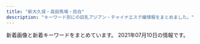 ```yaml
---
title: "新大久保・高田馬場・目白"
description: "キーワード別にの巨乳アジアン・チャイナエステ嬢情報をまとめました。"
---
```


新着画像と新着キーワードをまとめています。
2021年07月10日の情報です。

<DmmAffiliateIns />
<KeywordTable
  shops={
    [
    {
        "url": "http://pretty.este.work/",
        "name": "Pretty \uff5e\u30d7\u30ea\u30c6\u30a3\u30fc\uff5e",
        "img_links": [
            "http://pretty.este.work/2.jpg",
            "http://pretty.este.work/nana.jpg",
            "http://pretty.este.work/rec1.png",
            "http://pretty.este.work/rec2.png",
            "http://pretty.este.work/ayumi.jpg",
            "http://pretty.este.work/staff_t.jpg",
            "http://pretty.este.work/sakura.jpg",
            "http://pretty.este.work/4.jpg",
            "http://pretty.este.work/nami.jpg",
            "http://pretty.este.work/news.jpg",
            "http://pretty.este.work/sayurin.jpg",
            "http://pretty.este.work/int1.png",
            "http://pretty.este.work/3.jpg",
            "http://pretty.este.work/interior_t.jpg",
            "http://pretty.este.work/hana.jpg",
            "http://pretty.este.work/up.jpg",
            "http://pretty.este.work/sumire.jpg",
            "http://pretty.este.work/tg.jpg",
            "http://pretty.este.work/head.jpg",
            "http://pretty.este.work/1.jpg"
        ],
        "station": "JR\u9ad8\u7530\u99ac\u5834\u99c5",
        "keywords": {}
    },
    {
        "name": "\u6c34\u8272-\u30df\u30ba\u30a4\u30ed-",
        "img_links": [
            "http://kobo.mssg.jp/images/staff_2a.jpg",
            "http://kobo.mssg.jp/layer/images/top.jpg",
            "http://kobo.mssg.jp/layer/images/top/top_04.jpg",
            "http://kobo.mssg.jp/images/staff_8a.jpg",
            "http://kobo.mssg.jp/layer/images/top/top_08.png",
            "http://kobo.mssg.jp/images/staff_9a.jpg",
            "http://kobo.mssg.jp/images/staff_2b.jpg",
            "http://kobo.mssg.jp/layer/images/top/top_03.jpg",
            "http://kobo.mssg.jp/images/top1.jpg",
            "http://kobo.mssg.jp/images/staff_9b.jpg",
            "http://kobo.mssg.jp/images/staff_4.jpg",
            "http://kobo.mssg.jp/images/staff_10a.jpg",
            "http://kobo.mssg.jp/images/top2.jpg",
            "http://kobo.mssg.jp/images/staff_bj1.png",
            "http://kobo.mssg.jp/images/info.png",
            "http://kobo.mssg.jp/layer/images/top/top_02.jpg",
            "http://kobo.mssg.jp/images/staff_8.jpg",
            "http://kobo.mssg.jp/layer/images/top/top_01.jpg",
            "http://kobo.mssg.jp/layer/images/top/top_06.jpg",
            "http://kobo.mssg.jp/images/1.jpg",
            "http://kobo.mssg.jp/images/staff_bj4.png",
            "http://kobo.mssg.jp/images/wenzi-staff.png",
            "http://kobo.mssg.jp/layer/images/top/top_05.jpg",
            "http://kobo.mssg.jp/images/staff_5.jpg",
            "http://kobo.mssg.jp/images/s_info.png"
        ],
        "url": "http://kobo.mssg.jp/",
        "keywords": {},
        "station": "JR\u5927\u4e45\u4fdd\u99c5\u5317\u53e3"
    },
    {
        "keywords": {},
        "img_links": [],
        "name": "Venus -\u30f4\u30a3\u30fc\u30ca\u30b9-",
        "url": "https://venus.tyo.ac/",
        "station": "JR\u5927\u4e45\u4fdd\u99c5\u5357\u53e3"
    },
    {
        "station": "JR\u65b0\u5927\u4e45\u4fdd\u99c5",
        "name": "Familiar\u30fb\u30d5\u30a1\u30df\u30ea\u30fc\u30a2",
        "url": "http://familiar.tyo.cm/",
        "img_links": [
            "http://familiar.tyo.cm/photos/sites/37/2019/12/201912130833132.jpg",
            "http://familiar.tyo.cm/photos/sites/37/2019/10/2019100304481325.jpg",
            "http://familiar.tyo.cm/photos/sites/37/2019/03/2019031806471671.jpg",
            "http://familiar.tyo.cm/images/mobile.jpg",
            "http://familiar.tyo.cm/images/1.png",
            "http://familiar.tyo.cm/photos/sites/37/2019/12/2019120401354980.jpg",
            "http://familiar.tyo.cm/photos/sites/37/2018/12/2018121903022968.jpg",
            "http://familiar.tyo.cm/photos/sites/37/2019/03/2019032406115451.jpg",
            "http://familiar.tyo.cm/photos/sites/37/2019/03/2019032406115311.jpg",
            "http://familiar.tyo.cm/photos/sites/37/2019/06/2019062210030384.jpg",
            "http://familiar.tyo.cm/photos/sites/37/2019/03/2019032406115446.jpg",
            "http://familiar.tyo.cm/photos/sites/37/2019/03/2019032406115598.jpg",
            "http://familiar.tyo.cm/photos/sites/37/2019/10/2019102502193551.jpg",
            "http://familiar.tyo.cm/photos/sites/37/2019/06/201906040617136.jpg",
            "http://familiar.tyo.cm/images/s_news.jpg",
            "http://familiar.tyo.cm/photos/sites/37/2019/03/2019032406115312.jpg",
            "http://familiar.tyo.cm/photos/sites/37/2019/06/2019061502562745.jpg",
            "http://familiar.tyo.cm/images/s_staff.jpg",
            "http://familiar.tyo.cm/photos/sites/37/2019/12/2019120401355046.jpg",
            "http://familiar.tyo.cm/photos/sites/37/2019/03/2019032406115491.jpg",
            "http://familiar.tyo.cm/images/tel.png",
            "http://familiar.tyo.cm/photos/sites/37/2019/11/2019110802115992.jpg",
            "http://familiar.tyo.cm/photos/sites/37/2019/10/2019102502193826.jpg",
            "http://familiar.tyo.cm/photos/sites/37/2019/09/201909270657496.jpg",
            "http://familiar.tyo.cm/photos/sites/37/2019/06/2019061502562797.jpg",
            "http://familiar.tyo.cm/photos/sites/37/2019/11/2019112902341792.jpg",
            "http://familiar.tyo.cm/photos/sites/37/2019/03/2019032406115440.jpg",
            "http://familiar.tyo.cm/photos/sites/37/2019/06/2019061502562798.jpg",
            "http://familiar.tyo.cm/photos/sites/37/2018/12/2018121903013346.jpg",
            "http://familiar.tyo.cm/photos/sites/37/2019/12/2019120502265383.jpg",
            "http://familiar.tyo.cm/images/s_link.jpg",
            "http://familiar.tyo.cm/photos/sites/37/2019/12/2019120401354873.jpg",
            "http://familiar.tyo.cm/photos/sites/37/2019/06/2019060406241084.jpg",
            "http://familiar.tyo.cm/photos/sites/37/2019/11/2019112002511160.jpg",
            "http://familiar.tyo.cm/images/top.png",
            "http://familiar.tyo.cm/photos/sites/37/2021/05/2021052506592522.jpg",
            "http://familiar.tyo.cm/photos/sites/37/2019/06/2019060406161857.jpg",
            "http://familiar.tyo.cm/photos/sites/37/2019/09/2019090503385014.jpg",
            "http://familiar.tyo.cm/photos/sites/37/2021/05/2021052506414738.jpg",
            "http://familiar.tyo.cm/photos/sites/37/2019/10/2019102408541458.jpg",
            "http://familiar.tyo.cm/photos/sites/37/2019/12/2019120502264671.jpg"
        ],
        "keywords": {
            "C": 2,
            "87": 58,
            "E": 28,
            "88": 21,
            "83": 7,
            "85": 21,
            "86": 74,
            "D": 151
        }
    },
    {
        "name": "\u82b1",
        "img_links": [
            "https://est-hana.com/img/material/massa_t1.png",
            "https://est-hana.com/img/girl/list/s173_list.jpg",
            "https://est-hana.com/img/girl/main/s77_1.jpg",
            "https://est-hana.com/img/girl/list/s139_list.jpg",
            "https://est-hana.com/img/whatnew/hana20210701.png",
            "https://est-hana.com/img/material/hosi5.png",
            "https://est-hana.com/img/girl/list/slist189e9ae2d8752cd8b9474ebd62df9909f9b.jpg",
            "https://est-hana.com/img/material/gm3_rollout.png",
            "https://est-hana.com/img/material/infopanel.png",
            "https://est-hana.com/img/material/accsess_station.png",
            "https://est-hana.com/img/girl/pickup/pickup20190528135649.jpg",
            "https://est-hana.com/img/material/detailwaku.png",
            "https://est-hana.com/img/girl/list/slist19753ce52e0264e81a8a42e5d3c84dd833e.jpg",
            "https://est-hana.com/img/material/photorenew4.jpg",
            "https://est-hana.com/img/girl/pickup/topgirl20140502225842.png",
            "https://est-hana.com/img/girl/pickup/topgirl20180308214256.png",
            "https://est-hana.com/img/girl/thumb/s77_3.jpg",
            "https://est-hana.com/img/material/top_t2.png",
            "https://est-hana.com/img/girl/list/s75_face.jpg",
            "https://est-hana.com/img/girl/main/s75_1.jpg",
            "https://est-hana.com/img/girl/main/s173_1.jpg",
            "https://est-hana.com/img/girl/thumb/s77_1.jpg",
            "https://est-hana.com/img/girl/main/smain1871110bf62c88dcefca310cdc127f9b11f2.jpg",
            "https://est-hana.com/img/material/massap2.jpg",
            "https://est-hana.com/img/girl/pickup/topgirl20141227182718.png",
            "https://est-hana.com/img/girl/list/sface193e3a7504f14e2050f14cb6782d72bb46c.jpg",
            "https://est-hana.com/img/material/sys_course3_rev1.png",
            "https://est-hana.com/img/girl/thumb/s77_2.jpg",
            "https://est-hana.com/img/material/photorenew1.jpg",
            "https://est-hana.com/img/material/staffdetail_t1.png",
            "https://est-hana.com/img/girl/pickup/topgirl20190528141109.png",
            "https://est-hana.com/img/girl/main/smain83165230fc40840a020ba3ed47600db4b4a.jpg",
            "https://est-hana.com/img/girl/pickup/pickup20180830201105.jpg",
            "https://est-hana.com/img/material/d10.png",
            "https://est-hana.com/img/material/systme_t2.png",
            "https://est-hana.com/img/material/top_twitter.png",
            "https://est-hana.com/img/material/top_t4.png",
            "https://est-hana.com/img/whatnew/20200304.jpg",
            "https://est-hana.com/img/material/massap6.jpg",
            "https://est-hana.com/img/girl/list/slist8365230fc40840a020ba3ed47600db4b4a.jpg",
            "https://est-hana.com/img/girl/list/s77_face.jpg",
            "https://est-hana.com/img/girl/list/sface190e7f2a11706f93c08ab1eb76c57c0a501.jpg",
            "https://est-hana.com/img/whatnew/20200401_mask.jpg",
            "https://est-hana.com/img/girl/pickup/pickup20190118192153.jpg",
            "https://est-hana.com/img/girl/pickup/pickup20181218104555.jpg",
            "https://est-hana.com/img/material/returnbtn.png",
            "https://est-hana.com/img/girl/thumb/smain193281777917c863b2cd265723b9cb5a3c32.jpg",
            "https://est-hana.com/img/material/line1.png",
            "https://est-hana.com/img/material/sframe2014.png",
            "https://est-hana.com/img/camp/camp20210701.png",
            "https://est-hana.com/img/girl/thumb/smain83265230fc40840a020ba3ed47600db4b4a.jpg",
            "https://est-hana.com/img/material/month.png",
            "https://est-hana.com/img/material/massap1.jpg",
            "https://est-hana.com/img/girl/thumb/smain197153ce52e0264e81a8a42e5d3c84dd833e.jpg",
            "https://est-hana.com/img/girl/list/s77_list.jpg",
            "https://est-hana.com/img/girl/list/slist2012ba9beda1a19f1ba57dcc87485d57321.jpg",
            "https://est-hana.com/img/girl/list/slist19053cc33bb85f739f63e84c2ae2c41c2eb.jpg",
            "https://est-hana.com/img/girl/main/smain197153ce52e0264e81a8a42e5d3c84dd833e.jpg",
            "https://est-hana.com/img/girl/thumb/smain1913da4fa2da2e801312734721e1a44d8e19.jpg",
            "https://est-hana.com/img/material/gm6_rollout.png",
            "https://est-hana.com/img/girl/list/s139_face.jpg",
            "https://est-hana.com/img/material/top_t3.png",
            "https://est-hana.com/img/material/massap3.jpg",
            "https://est-hana.com/img/girl/thumb/smain1871110bf62c88dcefca310cdc127f9b11f2.jpg",
            "https://est-hana.com/img/girl/list/sface201dc74ab8dea78d771771d5fda7bccc989.jpg",
            "https://est-hana.com/img/material/gm2_rollout.png",
            "https://est-hana.com/img/girl/list/sface19753ce52e0264e81a8a42e5d3c84dd833e.jpg",
            "https://est-hana.com/img/material/hosi4.png",
            "https://est-hana.com/img/girl/list/s88_face.jpg",
            "https://est-hana.com/img/girl/pickup/pickup20190227121102.jpg",
            "https://est-hana.com/img/girl/main/smain1991a8b144d9cbd006fc9dffdf23ad77de07.jpg",
            "https://est-hana.com/img/girl/list/s180_list.jpg",
            "https://est-hana.com/img/girl/main/smain1901e7f2a11706f93c08ab1eb76c57c0a501.jpg",
            "https://est-hana.com/img/material/top_t5.png",
            "https://est-hana.com/img/girl/thumb/s173_1.jpg",
            "https://est-hana.com/img/girl/thumb/smain1891e9ae2d8752cd8b9474ebd62df9909f9b.jpg",
            "https://est-hana.com/img/whatnew/20200401min60.jpg",
            "https://est-hana.com/img/girl/main/smain1931e3a7504f14e2050f14cb6782d72bb46c.jpg",
            "https://est-hana.com/img/material/photorenew5.jpg",
            "https://est-hana.com/img/girl/list/sface187386757ea62d773ca58e2457fc23b8e13.jpg",
            "https://est-hana.com/img/material/click_tel_btn.png",
            "https://est-hana.com/img/girl/list/s86_face.jpg",
            "https://est-hana.com/img/girl/thumb/s139_1.jpg",
            "https://est-hana.com/img/material/topflashimg1.jpg",
            "https://est-hana.com/img/material/gm5_rollout.png",
            "https://est-hana.com/img/material/photorenew2rev1.jpg",
            "https://est-hana.com/img/girl/pickup/topgirl20180908131653.png",
            "https://est-hana.com/img/girl/list/sface8365230fc40840a020ba3ed47600db4b4a.jpg",
            "https://est-hana.com/img/girl/thumb/s173_2.jpg",
            "https://est-hana.com/img/girl/list/s86_list.jpg",
            "https://est-hana.com/img/girl/pickup/topgirl20140510202547.png",
            "https://est-hana.com/img/material/massap5.jpg",
            "https://est-hana.com/img/material/sys_course1_rev2.png",
            "https://est-hana.com/img/girl/main/s86_1.jpg",
            "https://est-hana.com/img/material/gm4_rollout.png",
            "https://est-hana.com/img/material/photorenew3.jpg",
            "https://est-hana.com/img/material/top_t6.png",
            "https://est-hana.com/img/girl/main/s180_1.jpg",
            "https://est-hana.com/img/material/gm1_rollout.png",
            "https://est-hana.com/img/girl/pickup/pickup20191208191053.jpg",
            "https://est-hana.com/img/girl/thumb/smain1902e7f2a11706f93c08ab1eb76c57c0a501.jpg",
            "https://est-hana.com/img/girl/thumb/smain1931e3a7504f14e2050f14cb6782d72bb46c.jpg",
            "https://est-hana.com/img/girl/list/s88_list.jpg",
            "https://est-hana.com/img/girl/thumb/smain184249673a0eecbfdaab27d1a016ce6f4281.jpg",
            "https://est-hana.com/img/material/day.png",
            "https://est-hana.com/img/material/m7.png",
            "https://est-hana.com/img/material/massap7.jpg",
            "https://est-hana.com/img/girl/main/smain1891e9ae2d8752cd8b9474ebd62df9909f9b.jpg",
            "https://est-hana.com/img/material/top_t2_img_rev2.jpg",
            "https://est-hana.com/img/material/massap4.jpg",
            "https://est-hana.com/img/girl/pickup/pickup20190121202926.jpg",
            "https://est-hana.com/img/girl/pickup/pickup20190118192257.jpg",
            "https://est-hana.com/img/girl/list/s163_list.jpg",
            "https://est-hana.com/img/whatnew/hana20210707.png",
            "https://est-hana.com/img/girl/pickup/topgirl20180526173824.png",
            "https://est-hana.com/img/girl/list/slist18449673a0eecbfdaab27d1a016ce6f4281.jpg",
            "https://est-hana.com/img/material/accsess_picter2.jpg",
            "https://est-hana.com/img/girl/list/s163_face.jpg",
            "https://est-hana.com/img/girl/thumb/smain1911ec56c0d5cc68365ea11e2e52a40272d8.jpg",
            "https://est-hana.com/img/girl/pickup/pickup20180526173711.jpg",
            "https://est-hana.com/img/material/sys_course2_rev2.png",
            "https://est-hana.com/img/material/staff_t1rev1.png",
            "https://est-hana.com/img/girl/list/sface191ec56c0d5cc68365ea11e2e52a40272d8.jpg",
            "https://est-hana.com/img/girl/thumb/smain1912da4fa2da2e801312734721e1a44d8e19.jpg",
            "https://est-hana.com/img/material/systme_t1.png",
            "https://est-hana.com/img/girl/list/s180_face.jpg",
            "https://est-hana.com/img/girl/list/sface110404ef9fc79e2a0a04d64b621c22a0c77.jpg",
            "https://est-hana.com/img/girl/thumb/smain184149673a0eecbfdaab27d1a016ce6f4281.jpg",
            "https://est-hana.com/img/girl/list/s75_list.jpg",
            "https://est-hana.com/img/girl/pickup/topgirl20161016054301.png",
            "https://est-hana.com/img/girl/list/slist191ec56c0d5cc68365ea11e2e52a40272d8.jpg",
            "https://est-hana.com/img/girl/thumb/smain18725b09cd881b1f036f9f4970616c10b474.jpg",
            "https://est-hana.com/img/girl/thumb/smain19725e2ed7efe2de621955e09d12295a13ee.jpg",
            "https://est-hana.com/img/girl/list/slist199a8b144d9cbd006fc9dffdf23ad77de07.jpg",
            "https://est-hana.com/img/girl/pickup/pickup20141227182613.jpeg",
            "https://est-hana.com/img/material/age.png",
            "https://est-hana.com/img/material/w6.png",
            "https://est-hana.com/img/girl/list/sface18449673a0eecbfdaab27d1a016ce6f4281.jpg",
            "https://est-hana.com/img/girl/main/smain184149673a0eecbfdaab27d1a016ce6f4281.jpg",
            "https://est-hana.com/img/material/staff_t1.png",
            "https://est-hana.com/img/girl/list/slist110d5ce8a5906e2cdaf90af47c9395e0dff.jpg",
            "https://est-hana.com/img/girl/list/slist187110f9d5212fd19d8b8410ec6bff294e6.jpg",
            "https://est-hana.com/img/girl/thumb/smain1991a8b144d9cbd006fc9dffdf23ad77de07.jpg",
            "https://est-hana.com/img/girl/thumb/smain83165230fc40840a020ba3ed47600db4b4a.jpg",
            "https://est-hana.com/img/girl/pickup/pickup20191214162524.jpg",
            "https://est-hana.com/img/material/sys_option.png",
            "https://est-hana.com/img/material/sys_etc.png",
            "https://est-hana.com/img/girl/main/s139_1.jpg",
            "https://est-hana.com/img/girl/thumb/s75_1.jpg",
            "https://est-hana.com/img/girl/list/sface189e9ae2d8752cd8b9474ebd62df9909f9b.jpg",
            "https://est-hana.com/img/girl/list/sface199a8b144d9cbd006fc9dffdf23ad77de07.jpg",
            "https://est-hana.com/img/girl/list/s173_face.jpg",
            "https://est-hana.com/img/girl/thumb/smain1901e7f2a11706f93c08ab1eb76c57c0a501.jpg",
            "https://est-hana.com/img/girl/thumb/s86_1.jpg",
            "https://est-hana.com/img/girl/main/smain1911ec56c0d5cc68365ea11e2e52a40272d8.jpg",
            "https://est-hana.com/img/girl/list/slist193a69a1a063a3159e298d18b691542266d.jpg",
            "https://est-hana.com/img/girl/thumb/s180_1.jpg"
        ],
        "url": "https://est-hana.com/",
        "station": "JR\u5927\u4e45\u4fdd\u99c5\u5317\u53e3",
        "keywords": {
            "E": 4,
            "C": 40
        }
    },
    {
        "img_links": [
            "http://aes-salon.com/scdl/staff/10601mb.jpg",
            "http://aes-salon.com/scdl/staff/10341.jpg",
            "http://aes-salon.com/img/access/road1.jpg",
            "http://aes-salon.com/img/access/road4.jpg",
            "http://aes-salon.com/scdl/staff/10291mb.jpg",
            "http://aes-salon.com/scdl/staff/10671.jpg",
            "http://aes-salon.com/scdl/staff/10462.jpg",
            "http://aes-salon.com/scdl/staff/10461.jpg",
            "http://aes-salon.com/scdl/staff/10563.jpg",
            "http://aes-salon.com/scdl/staff/10621.jpg",
            "http://aes-salon.com/scdl/staff/10701.jpg",
            "http://aes-salon.com/scdl/staff/10571mb.jpg",
            "http://aes-salon.com/scdl/staff/10691.jpg",
            "http://aes-salon.com/scdl/staff/10641.jpg",
            "http://aes-salon.com/scdl/staff/10701mb.jpg",
            "http://aes-salon.com/scdl/staff/10122.jpg",
            "http://aes-salon.com/scdl/staff/10471.jpg",
            "http://aes-salon.com/scdl/staff/10591.jpg",
            "http://aes-salon.com/img/ttl_att.png",
            "http://aes-salon.com/scdl/staff/10561mb.jpg",
            "http://aes-salon.com/scdl/staff/10411mb.jpg",
            "http://aes-salon.com/scdl/staff/10341mb.jpg",
            "http://aes-salon.com/scdl/staff/10721.jpg",
            "http://aes-salon.com/scdl/staff/10592.jpg",
            "http://aes-salon.com/scdl/staff/10571.jpg",
            "http://aes-salon.com/scdl/staff/10441mb.jpg",
            "http://aes-salon.com/img/ttl_bekan.jpg",
            "http://aes-salon.com/i/files/homeimg.jpg",
            "http://aes-salon.com/scdl/staff/10694.jpg",
            "http://aes-salon.com/img/access/road2.jpg",
            "http://aes-salon.com/scdl/staff/10693.jpg",
            "http://aes-salon.com/scdl/staff/10641mb.jpg",
            "http://aes-salon.com/scdl/staff/10711mb.jpg",
            "http://aes-salon.com/scdl/staff/10661mb.jpg",
            "http://aes-salon.com/scdl/staff/10471mb.jpg",
            "http://aes-salon.com/scdl/staff/10692.jpg",
            "http://aes-salon.com/scdl/staff/10351.jpg",
            "http://aes-salon.com/img/ttl_nouka.jpg",
            "http://aes-salon.com/scdl/staff/10121mb.jpg",
            "http://aes-salon.com/scdl/staff/10711.jpg",
            "http://aes-salon.com/pic/top2.jpg",
            "http://aes-salon.com/scdl/staff/10091mb.jpg",
            "http://aes-salon.com/scdl/staff/10691mb.jpg",
            "http://aes-salon.com/scdl/staff/10741mb.jpg",
            "http://aes-salon.com/scdl/staff/10292.jpg",
            "http://aes-salon.com/img/ttl_sister.png",
            "http://aes-salon.com/scdl/staff/10502.jpg",
            "http://aes-salon.com/scdl/staff/10651.jpg",
            "http://aes-salon.com/img/access/road3.jpg",
            "http://aes-salon.com/scdl/staff/10081.jpg",
            "http://aes-salon.com/pic/top1.jpg",
            "http://aes-salon.com/scdl/staff/10511mb.jpg",
            "http://aes-salon.com/scdl/staff/10092.jpg",
            "http://aes-salon.com/scdl/staff/10342.jpg",
            "http://aes-salon.com/scdl/staff/10411.jpg",
            "http://aes-salon.com/scdl/staff/10621mb.jpg",
            "http://aes-salon.com/img/ttl_staff.png",
            "http://aes-salon.com/pic/head.jpg",
            "http://aes-salon.com/scdl/staff/10441.jpg",
            "http://aes-salon.com/scdl/staff/10591mb.jpg",
            "http://aes-salon.com/scdl/staff/10083.jpg",
            "http://aes-salon.com/scdl/staff/10601.jpg",
            "http://aes-salon.com/scdl/staff/10081mb.jpg",
            "http://aes-salon.com/scdl/staff/10121.jpg",
            "http://aes-salon.com/scdl/staff/10501.jpg",
            "http://aes-salon.com/scdl/staff/10561.jpg",
            "http://aes-salon.com/img/system/campaign.jpg",
            "http://aes-salon.com/scdl/staff/10602.jpg",
            "http://aes-salon.com/scdl/staff/10501mb.jpg",
            "http://aes-salon.com/scdl/staff/10741.jpg",
            "http://aes-salon.com/scdl/staff/10091.jpg",
            "http://aes-salon.com/scdl/staff/10651mb.jpg",
            "http://aes-salon.com/scdl/staff/10721mb.jpg",
            "http://aes-salon.com/scdl/staff/10731mb.jpg",
            "http://aes-salon.com/scdl/staff/10562.jpg",
            "http://aes-salon.com/scdl/staff/10472.jpg",
            "http://aes-salon.com/scdl/staff/10671mb.jpg",
            "http://aes-salon.com/img/ttl_attbnr.jpg",
            "http://aes-salon.com/scdl/staff/10412.jpg",
            "http://aes-salon.com/img/ttl_mobile.jpg",
            "http://aes-salon.com/scdl/staff/10631mb.jpg",
            "http://aes-salon.com/scdl/staff/10731.jpg",
            "http://aes-salon.com/scdl/staff/10631.jpg",
            "http://aes-salon.com/scdl/staff/10511.jpg",
            "http://aes-salon.com/scdl/staff/10461mb.jpg",
            "http://aes-salon.com/scdl/staff/10351mb.jpg",
            "http://aes-salon.com/scdl/staff/10661.jpg",
            "http://aes-salon.com/scdl/staff/10082.jpg",
            "http://aes-salon.com/scdl/staff/10291.jpg",
            "http://aes-salon.com/img/access/roaddm.png"
        ],
        "name": "Lovely Heart",
        "keywords": {
            "C": 39
        },
        "url": "http://aes-salon.com/",
        "station": "JR\u5927\u4e45\u4fdd\u99c5\u5317\u53e3"
    },
    {
        "station": "JR\u9ad8\u7530\u99ac\u5834\u99c5\u65e9\u7a32\u7530\u53e3",
        "name": "\u99ac\u5834one",
        "url": "http://familiar.ests.jp/",
        "keywords": {
            "83": 3,
            "86": 3,
            "C": 18
        },
        "img_links": [
            "http://familiar.ests.jp/photos/sites/33/2020/10/2020101409554799.jpg",
            "http://familiar.ests.jp/images/acc.png",
            "http://familiar.ests.jp/images/s_staff.png",
            "http://familiar.ests.jp/photos/sites/33/2019/07/2019073009094778.jpg",
            "http://familiar.ests.jp/images/nei_bj1.png",
            "http://familiar.ests.jp/photos/sites/33/2019/09/2019092718570723.jpg",
            "http://familiar.ests.jp/images/s_link.png",
            "http://familiar.ests.jp/photos/sites/33/2019/09/2019092318545965.jpg",
            "http://familiar.ests.jp/images/s_service.png",
            "http://familiar.ests.jp/images/staff_bj4s.png",
            "http://familiar.ests.jp/photos/sites/33/2019/09/2019092718554568.jpg",
            "http://familiar.ests.jp/images/info.png",
            "http://familiar.ests.jp/images/staff_bj1s.png",
            "http://familiar.ests.jp/images/bian.jpg",
            "http://familiar.ests.jp/images/service.jpg",
            "http://familiar.ests.jp/images/top.jpg",
            "http://familiar.ests.jp/photos/sites/33/2020/10/2020101901153954.jpg",
            "http://familiar.ests.jp/images/mobile.jpg",
            "http://familiar.ests.jp/images/news.png"
        ]
    },
    {
        "img_links": [
            "http://esthe.top/images/room_images/gallery-01.jpg",
            "http://esthe.top/images/demo/slider/tooltips/slide4.png",
            "http://esthe.top/images/an_2_06.jpg",
            "http://esthe.top/images/demo/slider/images/slide2.png",
            "http://esthe.top/images/staff_images/staff_04a.jpg",
            "http://esthe.top/images/demo/slider/images/slide5.png",
            "http://esthe.top/images/room_images/index-02.jpg",
            "http://esthe.top/images/demo/slider/tooltips/slide5.png",
            "http://esthe.top/images/staff_images/staff_010b.jpg",
            "http://esthe.top/images/demo/slider/images/slide3.png",
            "http://esthe.top/images/staff_images/staff_07a.jpg",
            "http://esthe.top/images/an_2_05.jpg",
            "http://esthe.top/images/staff_images/staff_010a.jpg",
            "http://esthe.top/images/staff_images/staff_09b.jpg",
            "http://esthe.top/images/an_2_04.jpg",
            "http://esthe.top/images/demo/slider/tooltips/slide2.png",
            "http://esthe.top/images/demo/slider/tooltips/slide3.png",
            "http://esthe.top/images/acs_ima/access-01.jpg",
            "http://esthe.top/images/room_images/gallery-05.jpg",
            "http://esthe.top/images/room_images/gallery-02.jpg",
            "http://esthe.top/images/demo/slider/tooltips/slide1.png",
            "http://esthe.top/images/QRcode.jpg",
            "http://esthe.top/images/an_2_02.jpg",
            "http://esthe.top/images/staff_images/staff_012a.jpg",
            "http://esthe.top/images/demo/slider/images/slide4.png",
            "http://esthe.top/images/Bottom_01.jpg",
            "http://esthe.top/images/room_images/gallery-04.jpg",
            "http://esthe.top/images/an_1_05.jpg",
            "http://esthe.top/images/an_1_06.jpg",
            "http://esthe.top/images/acs_ima/access-03.jpg",
            "http://esthe.top/images/staff_images/staff_09a.jpg",
            "http://esthe.top/images/demo/slider/images/slide1.png",
            "http://esthe.top/images/room_images/gallery-03.jpg",
            "http://esthe.top/images/staff_images/staff_04b.jpg",
            "http://esthe.top/images/an_2_03.jpg",
            "http://esthe.top/images/room_images/index-01.jpg",
            "http://esthe.top/images/staff_images/staff_014a.jpg",
            "http://esthe.top/images/Bottom_02.jpg",
            "http://esthe.top/images/an_1_03.jpg",
            "http://esthe.top/images/staff_images/staff_07b.jpg",
            "http://esthe.top/images/an_2_07.jpg",
            "http://esthe.top/images/room_images/gallery-06.jpg",
            "http://esthe.top/images/acs_ima/access-04.jpg",
            "http://esthe.top/images/index_02.jpg",
            "http://esthe.top/images/an_1_07.jpg",
            "http://esthe.top/images/staff_images/staff_01b.jpg",
            "http://esthe.top/images/staff_images/staff_013a.jpg",
            "http://esthe.top/images/an_1_04.jpg",
            "http://esthe.top/images/an_1_02.jpg",
            "http://esthe.top/images/staff_images/staff_01a.jpg",
            "http://esthe.top/images/acs_ima/access-02.jpg"
        ],
        "station": "JR\u9ad8\u7530\u99ac\u5834\u99c5\u6771\u53e3",
        "name": "RAN\uff5e\u30e9\u30f3\uff5e",
        "keywords": {},
        "url": "http://esthe.top/"
    },
    {
        "keywords": {
            "86": 4,
            "E": 2,
            "D": 2,
            "C": 3,
            "88": 3
        },
        "url": "http://www.aromaonly1.com/",
        "name": "NEW ONLY ONE",
        "img_links": [
            "http://www.aromaonly1.com/images/index_15.jpg",
            "http://www.aromaonly1.com/uploads/18799c1985ca7d1cd026808323ec51c2.jpg",
            "http://www.aromaonly1.com/images/index_01.jpg",
            "http://www.aromaonly1.com/images/index_03.jpg",
            "http://www.aromaonly1.com/images/index_07.jpg",
            "http://www.aromaonly1.com/images/index_14.jpg",
            "http://www.aromaonly1.com/uploads/39a20c0f1405de5aa73fad53492e41be.jpg",
            "http://www.aromaonly1.com/uploads/b43afdf6c0db7020b472f89b05664984.jpg",
            "http://www.aromaonly1.com/uploads/8e9e8b4d89b256773f17dff61368328c.jpg",
            "http://www.aromaonly1.com/uploads/e01fa669285bc99ba782abfd90a08bb2.jpg",
            "http://www.aromaonly1.com/images/index_20.jpg",
            "http://www.aromaonly1.com/images/girls_10.jpg",
            "http://www.aromaonly1.com/images/index_12.jpg",
            "http://www.aromaonly1.com/images/index_16.jpg",
            "http://www.aromaonly1.com/images/index_19.jpg",
            "http://www.aromaonly1.com/uploads/015cba9c432d730d26583fe998534fa6.jpg",
            "http://www.aromaonly1.com/images/fanhui.png",
            "http://www.aromaonly1.com/uploads/0d74a4af5e268e3562daa56048c13906.jpg",
            "http://www.aromaonly1.com/images/index_05.jpg",
            "http://www.aromaonly1.com/images/index_21.jpg",
            "http://www.aromaonly1.com/uploads/3e6ede4dd71b9611bfc0fc01fff82057.jpg",
            "http://www.aromaonly1.com/uploads/c24b4a66b959c50d941c227e2167e47a.jpg",
            "http://www.aromaonly1.com/uploads/56e94a67d1aa4ea89d5f2064a387ab96.jpg",
            "http://www.aromaonly1.com/images/service_10.jpg",
            "http://www.aromaonly1.com/uploads/2f5941103973429d3981087968a845a3.jpg",
            "http://www.aromaonly1.com/images/index_02.jpg",
            "http://www.aromaonly1.com/my_work/images/pic1.png",
            "http://www.aromaonly1.com/images/interior_10.jpg",
            "http://www.aromaonly1.com/images/index_04.jpg",
            "http://www.aromaonly1.com/images/index_08.jpg",
            "http://www.aromaonly1.com/uploads/66dc68de1f9c001b6f15d52303314efc.jpg",
            "http://www.aromaonly1.com/images/link_10.jpg",
            "http://www.aromaonly1.com/images/index_11.jpg",
            "http://www.aromaonly1.com/uploads/5f4083d49285cbe64774b1bd70e86150.jpg",
            "http://www.aromaonly1.com/images/aromaonly1_468x60.png",
            "http://www.aromaonly1.com/uploads/ac75f516de3602f2ed5de1d9e2383a35.jpg",
            "http://www.aromaonly1.com/images/index_17.jpg",
            "http://www.aromaonly1.com/images/index_18.jpg",
            "http://www.aromaonly1.com/images/service_11.jpg",
            "http://www.aromaonly1.com/images/index_06.jpg"
        ],
        "station": "JR\u9ad8\u7530\u99ac\u5834\u99c5"
    },
    {
        "img_links": [
            "http://www.e-candy.work/images/mobile.jpg",
            "http://www.e-candy.work/images/1.jpg",
            "http://www.e-candy.work/images/interior_t.png",
            "http://www.e-candy.work/images/sys1.jpg",
            "http://www.e-candy.work/img/miki1.jpg",
            "http://www.e-candy.work/img/yui1.jpg",
            "http://www.e-candy.work/images/6.jpg",
            "http://www.e-candy.work/images/head.jpg",
            "http://www.e-candy.work/img/hana1.jpg",
            "http://www.e-candy.work/img/rina1.jpg",
            "http://www.e-candy.work/images/8.jpg",
            "http://www.e-candy.work/img/ai1.jpg",
            "http://www.e-candy.work/images/sys2.jpg",
            "http://www.e-candy.work/img/aya1.jpg",
            "http://www.e-candy.work/images/tel.jpg",
            "http://www.e-candy.work/images/int1.png",
            "http://www.e-candy.work/images/s1.png",
            "http://www.e-candy.work/img/mimi1.jpg",
            "http://www.e-candy.work/images/9.jpg",
            "http://www.e-candy.work/img/haruka1.jpg",
            "http://www.e-candy.work/images/4.jpg",
            "http://www.e-candy.work/images/3.jpg",
            "http://www.e-candy.work/images/sys3.png",
            "http://www.e-candy.work/images/news.jpg",
            "http://www.e-candy.work/images/int2.png",
            "http://www.e-candy.work/images/info.png",
            "http://www.e-candy.work/images/staff_t.png",
            "http://www.e-candy.work/img/nana1.jpg",
            "http://www.e-candy.work/images/11.jpg",
            "http://www.e-candy.work/img/risa1.jpg",
            "http://www.e-candy.work/images/newface.png",
            "http://www.e-candy.work/images/7.jpg",
            "http://www.e-candy.work/images/5.jpg",
            "http://www.e-candy.work/images/12.jpg"
        ],
        "station": "\u65b0\u5927\u4e45\u4fdd\u99c5",
        "keywords": {},
        "name": "Lui\uff5e\u30eb\u30a4\uff5e",
        "url": "http://www.e-candy.work/"
    },
    {
        "station": "JR\u5927\u4e45\u4fdd\u99c5\u5317\u53e3",
        "name": "Lovely Heart \u5927\u4e45\u4fdd\u5225\u9928",
        "keywords": {
            "C": 38
        },
        "img_links": [
            "http://aes-treat.com/scdl/staff/10941mb.jpg",
            "http://aes-treat.com/img/ttl_attbnr.jpg",
            "http://aes-treat.com/img/ttl_mobile.jpg",
            "http://aes-treat.com/scdl/staff/10861.jpg",
            "http://aes-treat.com/scdl/staff/10681mb.jpg",
            "http://aes-treat.com/scdl/staff/11211.jpg",
            "http://aes-treat.com/img/ttl_att.png",
            "http://aes-treat.com/scdl/staff/11241.jpg",
            "http://aes-treat.com/img/system/campaign.jpg",
            "http://aes-treat.com/scdl/staff/10981.jpg",
            "http://aes-treat.com/scdl/staff/10902.jpg",
            "http://aes-treat.com/scdl/staff/11191mb.jpg",
            "http://aes-treat.com/scdl/staff/10971.jpg",
            "http://aes-treat.com/scdl/staff/11241mb.jpg",
            "http://aes-treat.com/scdl/staff/10171mb.jpg",
            "http://aes-treat.com/scdl/staff/10972.jpg",
            "http://aes-treat.com/scdl/staff/11191.jpg",
            "http://aes-treat.com/scdl/staff/11121.jpg",
            "http://aes-treat.com/scdl/staff/10891.jpg",
            "http://aes-treat.com/scdl/staff/11231.jpg",
            "http://aes-treat.com/scdl/staff/11151mb.jpg",
            "http://aes-treat.com/pic/top2.jpg",
            "http://aes-treat.com/scdl/staff/11041.jpg",
            "http://aes-treat.com/scdl/staff/10171.jpg",
            "http://aes-treat.com/scdl/staff/11101mb.jpg",
            "http://aes-treat.com/scdl/staff/10901.jpg",
            "http://aes-treat.com/scdl/staff/10811mb.jpg",
            "http://aes-treat.com/scdl/staff/10842.jpg",
            "http://aes-treat.com/scdl/staff/10811.jpg",
            "http://aes-treat.com/scdl/staff/10721mb.jpg",
            "http://aes-treat.com/scdl/staff/11231mb.jpg",
            "http://aes-treat.com/scdl/staff/11131.jpg",
            "http://aes-treat.com/scdl/staff/11211mb.jpg",
            "http://aes-treat.com/scdl/staff/10721.jpg",
            "http://aes-treat.com/i/files/homeimg.jpg",
            "http://aes-treat.com/scdl/staff/11091mb.jpg",
            "http://aes-treat.com/scdl/staff/11161.jpg",
            "http://aes-treat.com/scdl/staff/11162.jpg",
            "http://aes-treat.com/scdl/staff/11051mb.jpg",
            "http://aes-treat.com/pic/head.jpg",
            "http://aes-treat.com/scdl/staff/10901mb.jpg",
            "http://aes-treat.com/scdl/staff/11041mb.jpg",
            "http://aes-treat.com/scdl/staff/11121mb.jpg",
            "http://aes-treat.com/scdl/staff/10891mb.jpg",
            "http://aes-treat.com/scdl/staff/11111.jpg",
            "http://aes-treat.com/scdl/staff/10861mb.jpg",
            "http://aes-treat.com/scdl/staff/11131mb.jpg",
            "http://aes-treat.com/pic/top1.jpg",
            "http://aes-treat.com/scdl/staff/11101.jpg",
            "http://aes-treat.com/scdl/staff/10981mb.jpg",
            "http://aes-treat.com/img/ttl_staff.png",
            "http://aes-treat.com/scdl/staff/10971mb.jpg",
            "http://aes-treat.com/scdl/staff/10681.jpg",
            "http://aes-treat.com/scdl/staff/10771mb.jpg",
            "http://aes-treat.com/scdl/staff/11081.jpg",
            "http://aes-treat.com/scdl/staff/10651.jpg",
            "http://aes-treat.com/scdl/staff/11091.jpg",
            "http://aes-treat.com/scdl/staff/11151.jpg",
            "http://aes-treat.com/scdl/staff/10651mb.jpg",
            "http://aes-treat.com/scdl/staff/10841.jpg",
            "http://aes-treat.com/scdl/staff/11051.jpg",
            "http://aes-treat.com/scdl/staff/10941.jpg",
            "http://aes-treat.com/img/ttl_nouka.jpg",
            "http://aes-treat.com/img/ttl_sister.png",
            "http://aes-treat.com/scdl/staff/10841mb.jpg",
            "http://aes-treat.com/scdl/staff/11081mb.jpg",
            "http://aes-treat.com/scdl/staff/11161mb.jpg",
            "http://aes-treat.com/scdl/staff/11111mb.jpg",
            "http://aes-treat.com/scdl/staff/10771.jpg"
        ],
        "url": "http://aes-treat.com/"
    },
    {
        "station": "JR\u5927\u4e45\u4fdd\u99c5\u5317\u53e3",
        "name": "Rabenda\u30fb\u30e9\u30d9\u30f3\u30c0\u30fc",
        "keywords": {},
        "url": "http://gogonoheya.ies.fun/",
        "img_links": []
    },
    {
        "url": "http://www.harunoyume.com/",
        "img_links": [
            "http://www.harunoyume.com/images/campaign.jpg",
            "http://www.harunoyume.com/images/discount.jpg",
            "http://www.harunoyume.com/images/covergirl.jpg",
            "http://www.harunoyume.com/images/service-image.jpg"
        ],
        "station": "JR\u65b0\u5927\u4e45\u4fdd\u99c5",
        "keywords": {},
        "name": "\u6625\u306e\u5922"
    },
    {
        "name": "\u697d\u5712",
        "station": "JR\u9ad8\u7530\u99ac\u5834\u99c5\u65e9\u7a32\u7530\u53e3",
        "img_links": [
            "http://massage-1.net/images/top/top_05.jpg",
            "http://massage-1.net/images/top/top_03.jpg",
            "http://massage-1.net/images/page_top.png",
            "http://massage-1.net/images/top/top_06.jpg",
            "http://massage-1.net/images/top/top_04.jpg",
            "http://massage-1.net/images/top/top_08.png",
            "http://massage-1.net/images/staff_image/staf_05a.jpg",
            "http://massage-1.net/images/home/top.jpg",
            "http://massage-1.net/images/top/top_02.jpg",
            "http://massage-1.net/images/top/top_01.jpg"
        ],
        "url": "http://massage-1.net/",
        "keywords": {}
    },
    {
        "station": "JR\u5927\u4e45\u4fdd\u99c5\u5317\u53e3",
        "keywords": {
            "C": 21,
            "\u30bb\u30af\u30b7\u30fc": 1,
            "E": 1
        },
        "img_links": [
            "https://www.cocoro556.in/img/girl/thumb/smain1671d805234c8fbb465b0ed26b0a1e25b455.jpg",
            "https://www.cocoro556.in/img/material/p3_t1.png",
            "https://www.cocoro556.in/img/material/p2_t2_subt2.png",
            "https://www.cocoro556.in/img/material/p2_t2_sub_m1_2.png",
            "https://www.cocoro556.in/img/girl/thumb/smain164135ee9e4407f412c3d2708030a189f1c0.jpg",
            "https://www.cocoro556.in/img/material/p6_t3.png",
            "https://www.cocoro556.in/img/material/photost6.png",
            "https://www.cocoro556.in/img/material/p2_t2_sub_m1_1.png",
            "https://www.cocoro556.in/img/material/p3_1_t1.png",
            "https://www.cocoro556.in/img/material/top_t3_subt1.png",
            "https://www.cocoro556.in/img/material/photost4rev1.png",
            "https://www.cocoro556.in/img/girl/thumb/smain1542a1f8e548a2959236fdd0e7abcde80ac7.jpg",
            "https://www.cocoro556.in/img/girl/main/smain16616b52cc464ee28ef5cf18bb2b1e5be8c2.jpg",
            "https://www.cocoro556.in/img/material/p6_t2.png",
            "https://www.cocoro556.in/img/girl/thumb/smain1441346e3df3ff1cef1386c89c6ba9e9f72e.jpg",
            "https://www.cocoro556.in/img/material/top_t3_imgrev1.jpg",
            "https://www.cocoro556.in/img/material/gm5_rollover.png",
            "https://www.cocoro556.in/img/girl/thumb/smain126242f85375ac3eb532582567360874d2d6.jpg",
            "https://www.cocoro556.in/img/girl/list/slist16435ee9e4407f412c3d2708030a189f1c0.jpg",
            "https://www.cocoro556.in/img/girl/list/slist142b75436b0012f83588e08b8d8eb48c8c2.jpg",
            "https://www.cocoro556.in/img/camp/camp20210701.jpg",
            "https://www.cocoro556.in/img/girl/thumb/smain1443346e3df3ff1cef1386c89c6ba9e9f72e.jpg",
            "https://www.cocoro556.in/img/material/p2_t2.png",
            "https://www.cocoro556.in/img/girl/list/slist12642f85375ac3eb532582567360874d2d6.jpg",
            "https://www.cocoro556.in/img/material/gm6_rollover.png",
            "https://www.cocoro556.in/img/girl/main/smain1491773ceed1a7cd35919e9c6866285fb943.jpg",
            "https://www.cocoro556.in/img/material/p2_t2_subt4_m1.png",
            "https://www.cocoro556.in/img/girl/main/smain1421b75436b0012f83588e08b8d8eb48c8c2.jpg",
            "https://www.cocoro556.in/img/material/age_rollout.png",
            "https://www.cocoro556.in/img/girl/list/slist149a7ba2e87eeed7d2ede49599bc2037647.jpg",
            "https://www.cocoro556.in/img/material/top_t2.png",
            "https://www.cocoro556.in/img/girl/thumb/smain126142f85375ac3eb532582567360874d2d6.jpg",
            "https://www.cocoro556.in/img/material/accminimgrev1.jpg",
            "https://www.cocoro556.in/img/material/ftel.png",
            "https://www.cocoro556.in/img/material/gm1_rollout.png",
            "https://www.cocoro556.in/img/material/leftinfo.png",
            "https://www.cocoro556.in/img/girl/list/slist154a1f8e548a2959236fdd0e7abcde80ac7.jpg",
            "https://www.cocoro556.in/img/material/pd_number.png",
            "https://www.cocoro556.in/img/material/gm3_rollout.png",
            "https://www.cocoro556.in/img/material/p6_t1.png",
            "https://www.cocoro556.in/img/material/gm3_rollover.png",
            "https://www.cocoro556.in/img/material/p2_t2_subt3.png",
            "https://www.cocoro556.in/img/girl/thumb/smain1422b75436b0012f83588e08b8d8eb48c8c2.jpg",
            "https://www.cocoro556.in/img/camp/camp20210501premium.jpg",
            "https://www.cocoro556.in/img/girl/thumb/smain16626b52cc464ee28ef5cf18bb2b1e5be8c2.jpg",
            "https://www.cocoro556.in/img/material/p2_t2_subt4.png",
            "https://www.cocoro556.in/img/material/top_t4.png",
            "https://www.cocoro556.in/img/material/pd_st2.png",
            "https://www.cocoro556.in/img/material/photost3rev1.png",
            "https://www.cocoro556.in/img/material/p6_t3_subt1.png",
            "https://www.cocoro556.in/img/material/gm2_rollover.png",
            "https://www.cocoro556.in/img/material/pd_st3.png",
            "https://www.cocoro556.in/img/girl/thumb/smain16616b52cc464ee28ef5cf18bb2b1e5be8c2.jpg",
            "https://www.cocoro556.in/img/girl/thumb/smain14922dea5bdda380e76839c012ab24bd9f82.jpg",
            "https://www.cocoro556.in/img/material/mobilesite.png",
            "https://www.cocoro556.in/img/girl/thumb/smain16636b52cc464ee28ef5cf18bb2b1e5be8c2.jpg",
            "https://www.cocoro556.in/img/material/photost2rev1.png",
            "https://www.cocoro556.in/img/girl/main/smain1671d805234c8fbb465b0ed26b0a1e25b455.jpg",
            "https://www.cocoro556.in/img/material/photost1.png",
            "https://www.cocoro556.in/img/material/pd_st1.png",
            "https://www.cocoro556.in/img/material/p2_t2_sub_m1_3.png",
            "https://www.cocoro556.in/img/material/pageheaderimg3.jpg",
            "https://www.cocoro556.in/img/material/p6_t2_subt1.png",
            "https://www.cocoro556.in/img/material/pageheaderimg4.jpg",
            "https://www.cocoro556.in/img/material/p2_t2_subt1.png",
            "https://www.cocoro556.in/img/material/p2_t2_subt5.png",
            "https://www.cocoro556.in/img/girl/list/slist144346e3df3ff1cef1386c89c6ba9e9f72e.jpg",
            "https://www.cocoro556.in/img/girl/main/smain1441346e3df3ff1cef1386c89c6ba9e9f72e.jpg",
            "https://www.cocoro556.in/img/girl/thumb/smain126332fd72809eba38056753c1720b05d8d5.jpg",
            "https://www.cocoro556.in/img/material/p2_t2_subt5_m1.png",
            "https://www.cocoro556.in/img/material/p5_t1.png",
            "https://www.cocoro556.in/img/girl/thumb/smain1673d805234c8fbb465b0ed26b0a1e25b455.jpg",
            "https://www.cocoro556.in/img/camp/camp20210403short.jpg",
            "https://www.cocoro556.in/img/material/photost7.png",
            "https://www.cocoro556.in/img/girl/thumb/smain1423ae12bc52cc115b3190fbe6a84a8ffa74.jpg",
            "https://www.cocoro556.in/img/material/photost5.png",
            "https://www.cocoro556.in/img/girl/thumb/smain1421b75436b0012f83588e08b8d8eb48c8c2.jpg",
            "https://www.cocoro556.in/img/girl/list/slist1666b52cc464ee28ef5cf18bb2b1e5be8c2.jpg",
            "https://www.cocoro556.in/img/girl/thumb/smain14634879628e490d1ecf1cd7a9d727569f95.jpg",
            "https://www.cocoro556.in/img/girl/thumb/smain1491773ceed1a7cd35919e9c6866285fb943.jpg",
            "https://www.cocoro556.in/img/girl/thumb/smain1543ab2e0ee9f9fde8103e9fe80e33b07761.jpg",
            "https://www.cocoro556.in/img/material/p2_t2_subt5_m2.png",
            "https://www.cocoro556.in/img/material/gm1_rollover.png",
            "https://www.cocoro556.in/img/material/gm4_rollout.png",
            "https://www.cocoro556.in/img/material/pageheaderimg1.jpg",
            "https://www.cocoro556.in/img/material/gm2_rollout.png",
            "https://www.cocoro556.in/img/material/pageheaderimg2.jpg",
            "https://www.cocoro556.in/img/girl/thumb/smain1442346e3df3ff1cef1386c89c6ba9e9f72e.jpg",
            "https://www.cocoro556.in/img/girl/main/smain164135ee9e4407f412c3d2708030a189f1c0.jpg",
            "https://www.cocoro556.in/img/girl/thumb/smain1462f806d031a1244ccfaa8b4d307f6ef6d7.jpg",
            "https://www.cocoro556.in/img/girl/thumb/smain1672d805234c8fbb465b0ed26b0a1e25b455.jpg",
            "https://www.cocoro556.in/img/girl/main/smain1541a1f8e548a2959236fdd0e7abcde80ac7.jpg",
            "https://www.cocoro556.in/img/girl/main/smain1461f806d031a1244ccfaa8b4d307f6ef6d7.jpg",
            "https://www.cocoro556.in/img/girl/thumb/smain1461f806d031a1244ccfaa8b4d307f6ef6d7.jpg",
            "https://www.cocoro556.in/img/girl/thumb/smain1541a1f8e548a2959236fdd0e7abcde80ac7.jpg",
            "https://www.cocoro556.in/img/material/top_t1.png",
            "https://www.cocoro556.in/img/material/top_t3.png",
            "https://www.cocoro556.in/img/material/gm6_rollout.png",
            "https://www.cocoro556.in/img/girl/thumb/smain1493773ceed1a7cd35919e9c6866285fb943.jpg",
            "https://www.cocoro556.in/img/girl/list/slist167f0b4414b94d2c934624a47b21815ef54.jpg",
            "https://www.cocoro556.in/img/material/gm5_rollout.png",
            "https://www.cocoro556.in/img/girl/main/smain126142f85375ac3eb532582567360874d2d6.jpg",
            "https://www.cocoro556.in/img/girl/list/slist146f806d031a1244ccfaa8b4d307f6ef6d7.jpg"
        ],
        "url": "https://www.cocoro556.in/",
        "name": "COCORO"
    },
    {
        "name": "\u7e01\u4e2d\u7e01\uff5e\u3048\u3093\u3061\u3085\u3046\u3048\u3093\uff5e",
        "keywords": {
            "C": 4
        },
        "img_links": [
            "http://www.enchuen.com/images/btn_gnavi03_no.png",
            "http://www.enchuen.com/images/img_slider01.png",
            "http://www.enchuen.com/images/interior04_s.jpg",
            "http://www.enchuen.com/images/interior01.jpg",
            "http://www.enchuen.com/images/tw_header.png",
            "http://www.enchuen.com/images/btn_gnavi06_no.png",
            "http://www.enchuen.com/images/btn_gnavi05_no.png",
            "http://www.enchuen.com/images/top_slider5.jpg",
            "http://www.enchuen.com/images/top_slider2.jpg",
            "http://www.enchuen.com/images/ins_footer.png",
            "http://www.enchuen.com/images/ban-tel.png",
            "http://www.enchuen.com/images/top_slider1.jpg",
            "http://www.enchuen.com/images/therapist_yume.jpg",
            "http://www.enchuen.com/images/h2_alltherapist.png",
            "http://www.enchuen.com/images/a_qa.png",
            "http://www.enchuen.com/images/ins_header.png",
            "http://www.enchuen.com/images/img_service01.png",
            "http://www.enchuen.com/images/h2_link01.png",
            "http://www.enchuen.com/images/img_service04.png",
            "http://www.enchuen.com/images/interior03.jpg",
            "http://www.enchuen.com/images/interior02_s.jpg",
            "http://www.enchuen.com/images/interior03_s.jpg",
            "http://www.enchuen.com/images/top_slider3.jpg",
            "http://www.enchuen.com/images/h2_qa.png",
            "http://www.enchuen.com/images/therapist_noa.jpg",
            "http://www.enchuen.com/images/q_qa.png",
            "http://www.enchuen.com/images/mail_header.png",
            "http://www.enchuen.com/images/h2_twitter.png",
            "http://www.enchuen.com/images/pagetop.png",
            "http://www.enchuen.com/images/interior01_s.jpg",
            "http://www.enchuen.com/images/img_slider02.png",
            "http://www.enchuen.com/images/img_service06.png",
            "http://www.enchuen.com/images/h2_information.png",
            "http://www.enchuen.com/images/mess_footer.png",
            "http://www.enchuen.com/images/therapist_kaori.jpg",
            "http://www.enchuen.com/images/btn_gnavi01_no.png",
            "http://www.enchuen.com/images/tw_footer.png",
            "http://www.enchuen.com/images/h2_alliancegide2.png",
            "http://www.enchuen.com/images/img_comimgsoon.jpg",
            "http://www.enchuen.com/images/interior04.jpg",
            "http://www.enchuen.com/images/img_service07.png",
            "http://www.enchuen.com/images/top_slider4.jpg",
            "http://www.enchuen.com/images/h2_instagam.png",
            "http://www.enchuen.com/images/therapist_yona_s.jpg",
            "http://www.enchuen.com/images/therapist_noa_s.jpg",
            "http://www.enchuen.com/images/img_service02.png",
            "http://www.enchuen.com/images/therapist_yona.jpg",
            "http://www.enchuen.com/images/img_aromaoil.png",
            "http://www.enchuen.com/images/img_service03.png",
            "http://www.enchuen.com/images/h2_alliancegide.png",
            "http://www.enchuen.com/images/img_service05.png",
            "http://www.enchuen.com/images/top_slider6.jpg",
            "http://www.enchuen.com/images/h2_servicecontents.png",
            "http://www.enchuen.com/images/btn_gnavi02_no.png",
            "http://www.enchuen.com/images/h2_linkban.png",
            "http://www.enchuen.com/images/btn_gnavi04_no.png",
            "http://www.enchuen.com/images/icon_chi.png",
            "http://www.enchuen.com/images/icon_eng.png",
            "http://www.enchuen.com/images/h2_contact.png",
            "http://www.enchuen.com/images/therapist_kaori_s.jpg",
            "http://www.enchuen.com/images/img_slider03.png",
            "http://www.enchuen.com/images/interior02.jpg",
            "http://www.enchuen.com/images/tel_header.png",
            "http://www.enchuen.com/images/therapist_yume_s.jpg"
        ],
        "url": "http://www.enchuen.com/",
        "station": "JR\u65b0\u5927\u4e45\u4fdd\u99c5"
    },
    {
        "url": "http://www.china-es.info/",
        "img_links": [
            "http://www.china-es.info/images/news.jpg",
            "http://www.china-es.info/img/nana2.jpg",
            "http://www.china-es.info/img/ringo1.jpg",
            "http://www.china-es.info/images/sys2.jpg",
            "http://www.china-es.info/images/mobile.jpg",
            "http://www.china-es.info/images/staff_t.jpg",
            "http://www.china-es.info/images/interior_t.jpg",
            "http://www.china-es.info/images/menu/interior.jpg",
            "http://www.china-es.info/images/rec2.jpg",
            "http://www.china-es.info/images/int4.jpg",
            "http://www.china-es.info/images/int3.jpg",
            "http://www.china-es.info/img/hibiki1.jpg",
            "http://www.china-es.info/images/head.jpg",
            "http://www.china-es.info/images/menu/staff.jpg",
            "http://www.china-es.info/images/int2.jpg",
            "http://www.china-es.info/images/int1.jpg",
            "http://www.china-es.info/images/sys1.jpg",
            "http://www.china-es.info/images/top.jpg",
            "http://www.china-es.info/images/sys3.jpg",
            "http://www.china-es.info/img/nana1.jpg",
            "http://www.china-es.info/images/menu/top.jpg",
            "http://www.china-es.info/images/rec1.jpg"
        ],
        "keywords": {},
        "name": "Honey At Home \u30cf\u30cb\u30fc\u30a2\u30c3\u30c8\u30db\u30fc\u30e0",
        "station": "JR\u9ad8\u7530\u99ac\u5834\u99c5\u65e9\u7a32\u7530\u53e3"
    },
    {
        "station": "JR\u9ad8\u7530\u99ac\u5834\u99c5\u65e9\u7a32\u7530\u53e3",
        "name": "\u604b",
        "url": "http://tkoi.work/",
        "keywords": {},
        "img_links": [
            "http://tkoi.work/sp/img/mika1.jpg",
            "http://tkoi.work/images/sys1.png",
            "http://tkoi.work/sp/images/head.jpg",
            "http://tkoi.work/sp/images/3.jpg",
            "http://tkoi.work/images/int1.png",
            "http://tkoi.work/sp/images/tel.jpg",
            "http://tkoi.work/sp/menu/staff.jpg",
            "http://tkoi.work/sp/img/ai1.jpg",
            "http://tkoi.work/images/s1.png",
            "http://tkoi.work/sp/images/footer.png",
            "http://tkoi.work/sp/images/newsb.png",
            "http://tkoi.work/images/2.jpg",
            "http://tkoi.work/images/b2.jpg",
            "http://tkoi.work/sp/images/ac2.png",
            "http://tkoi.work/sp/images/rec1.png",
            "http://tkoi.work/sp/images/interior_t.png",
            "http://tkoi.work/sp/images/ac1.jpg",
            "http://tkoi.work/images/3.jpg",
            "http://tkoi.work/images/4.jpg",
            "http://tkoi.work/sp/images/info.png",
            "http://tkoi.work/sp/images/info_t.jpg",
            "http://tkoi.work/img/riri1.jpg",
            "http://tkoi.work/sp/images/int1.png",
            "http://tkoi.work/images/main_top.jpg",
            "http://tkoi.work/images/staff_t.jpg",
            "http://tkoi.work/sp/img/koko1.jpg",
            "http://tkoi.work/images/mobile.jpg",
            "http://tkoi.work/images/main_footer.jpg",
            "http://tkoi.work/images/ta.jpg",
            "http://tkoi.work/sp/menu/top.jpg",
            "http://tkoi.work/img/koko1.jpg",
            "http://tkoi.work/images/b3.jpg",
            "http://tkoi.work/sp/images/1.jpg",
            "http://tkoi.work/images/sys2.png",
            "http://tkoi.work/sp/images/staff_t.png",
            "http://tkoi.work/sp/images/news.jpg",
            "http://tkoi.work/sp/images/sys.png",
            "http://tkoi.work/sp/img/riri1.jpg",
            "http://tkoi.work/images/b1.jpg",
            "http://tkoi.work/img/mika1.jpg",
            "http://tkoi.work/sp/images/rec2.png",
            "http://tkoi.work/sp/images/2.jpg",
            "http://tkoi.work/img/ai1.jpg",
            "http://tkoi.work/images/sm.jpg",
            "http://tkoi.work/images/int2.png",
            "http://tkoi.work/sp/images/4.jpg",
            "http://tkoi.work/images/news.png",
            "http://tkoi.work/images/1.jpg",
            "http://tkoi.work/sp/images/int2.png",
            "http://tkoi.work/images/head.jpg",
            "http://tkoi.work/images/interior_t.jpg"
        ]
    },
    {
        "name": "\u98a8\u96c5\u5802 \uff5e\u3075\u3046\u304c\u3069\u3046\uff5e",
        "station": "JR\u9ad8\u7530\u99ac\u5834\u99c5\u65e9\u7a32\u7530\u53e3",
        "keywords": {},
        "url": "http://www.kity.work/",
        "img_links": [
            "http://www.kity.work/images/7.jpg",
            "http://www.kity.work/staff/hiromi.jpg",
            "http://www.kity.work/img/erina2.jpg",
            "http://www.kity.work/staff/haru.jpg",
            "http://www.kity.work/images/news.jpg",
            "http://www.kity.work/images/staff_t.jpg",
            "http://www.kity.work/img/nana1.jpg",
            "http://www.kity.work/img/erina1.jpg",
            "http://www.kity.work/images/tel.jpg",
            "http://www.kity.work/images/tg.jpg",
            "http://www.kity.work/images/head.jpg",
            "http://www.kity.work/images/interior_t.jpg",
            "http://www.kity.work/images/s1.jpg",
            "http://www.kity.work/images/up.jpg",
            "http://www.kity.work/images/int1.jpg",
            "http://www.kity.work/images/6.jpg",
            "http://www.kity.work/staff/erina.jpg",
            "http://www.kity.work/images/4.jpg",
            "http://www.kity.work/images/s2.jpg",
            "http://www.kity.work/staff/nana.jpg",
            "http://www.kity.work/images/sys.jpg",
            "http://www.kity.work/images/s1.png",
            "http://www.kity.work/images/5.jpg",
            "http://www.kity.work/images/int2.jpg",
            "http://www.kity.work/img/haru1.jpg",
            "http://www.kity.work/images/ac2.jpg",
            "http://www.kity.work/img/hiromi1.jpg"
        ]
    },
    {
        "name": "Lafuel-\u30e9\u30d5\u30a8\u30eb-",
        "station": "JR\u65b0\u5927\u4e45\u4fdd\u99c5",
        "img_links": [
            "http://xn--vckg5a8c1cydzc9c.biz/images/esthe1.jpg",
            "http://xn--vckg5a8c1cydzc9c.biz/images/esthe3.jpg",
            "http://xn--vckg5a8c1cydzc9c.biz/link/menlog.jpg",
            "http://xn--vckg5a8c1cydzc9c.biz/images/clear.png",
            "http://xn--vckg5a8c1cydzc9c.biz/images/home_002.png",
            "http://xn--vckg5a8c1cydzc9c.biz/images/main-sp.jpg",
            "http://xn--vckg5a8c1cydzc9c.biz/images/esthe2.jpg",
            "http://xn--vckg5a8c1cydzc9c.biz/link/bnr200.jpg",
            "http://xn--vckg5a8c1cydzc9c.biz/images/cg081.jpg",
            "http://xn--vckg5a8c1cydzc9c.biz/images/cg01.jpg",
            "http://xn--vckg5a8c1cydzc9c.biz/images/cg06.jpg",
            "http://xn--vckg5a8c1cydzc9c.biz/images/cg05.jpg",
            "http://xn--vckg5a8c1cydzc9c.biz/images/cg03.jpg",
            "http://xn--vckg5a8c1cydzc9c.biz/images/cg08.jpg",
            "http://xn--vckg5a8c1cydzc9c.biz/images/cg04.jpg",
            "http://xn--vckg5a8c1cydzc9c.biz/images/gallery.png",
            "http://xn--vckg5a8c1cydzc9c.biz/images/cg041.jpg",
            "http://xn--vckg5a8c1cydzc9c.biz/images/cg071.jpg",
            "http://xn--vckg5a8c1cydzc9c.biz/images/friend.png",
            "http://xn--vckg5a8c1cydzc9c.biz/images/cg031.jpg",
            "http://xn--vckg5a8c1cydzc9c.biz/images/home.png",
            "http://xn--vckg5a8c1cydzc9c.biz/images/cg021.jpg",
            "http://xn--vckg5a8c1cydzc9c.biz/images/acc.jpg",
            "http://xn--vckg5a8c1cydzc9c.biz/images/blog_002.png",
            "http://xn--vckg5a8c1cydzc9c.biz/images/info.png",
            "http://xn--vckg5a8c1cydzc9c.biz/images/staff.png",
            "http://xn--vckg5a8c1cydzc9c.biz/images/header3.png",
            "http://xn--vckg5a8c1cydzc9c.biz/images/cg07.jpg",
            "http://xn--vckg5a8c1cydzc9c.biz/images/cg02.jpg",
            "http://xn--vckg5a8c1cydzc9c.biz/images/link.png",
            "http://xn--vckg5a8c1cydzc9c.biz/images/main1.jpg"
        ],
        "keywords": {
            "85": 14,
            "87": 7,
            "86": 28,
            "82": 7
        },
        "url": "http://xn--vckg5a8c1cydzc9c.biz/"
    },
    {
        "station": "JR\u9ad8\u7530\u99ac\u5834\u99c5\u65e9\u7a32\u7530\u53e3",
        "keywords": {
            "C": 7,
            "89": 1,
            "88": 3,
            "87": 4,
            "D": 1
        },
        "name": "\u60a0\u30a8\u30b9\u30c6",
        "img_links": [
            "http://www.y-rlx.site/images/index_02.jpg",
            "http://www.y-rlx.site/images/index_09.jpg",
            "http://www.y-rlx.site/images/index_19.jpg",
            "http://www.y-rlx.site/images/index_03.jpg",
            "http://www.y-rlx.site/images/staff_09.jpg",
            "http://www.y-rlx.site/images/index_06.jpg",
            "http://www.y-rlx.site/girl/05.jpg",
            "http://www.y-rlx.site/images/upload/thumb/6f5c8adf73ecadc0.jpg",
            "http://www.y-rlx.site/images/info.jpg",
            "http://www.y-rlx.site/images/index_11.jpg",
            "http://y-rlx.site/images/index_04.jpg",
            "http://www.y-rlx.site/images/upload/thumb/7555ce96672677f4.jpg",
            "http://www.y-rlx.site/images/rec.jpg",
            "http://www.y-rlx.site/images/upload/thumb/014d074e9b93e9d3.jpg",
            "http://www.y-rlx.site/images/rec_09.jpg",
            "http://www.y-rlx.site/images/index_10.jpg",
            "http://www.y-rlx.site/images/index_15.jpg",
            "http://www.y-rlx.site/images/index_05.jpg",
            "http://www.y-rlx.site/images/index_18.jpg",
            "http://www.y-rlx.site/images/index_13.jpg",
            "http://www.y-rlx.site/girl/01.jpg",
            "http://www.y-rlx.site/girl/04.jpg",
            "http://www.y-rlx.site/girl/03.jpg",
            "http://y-rlx.site/images/index_07.jpg",
            "http://www.y-rlx.site/images/upload/thumb/8094444931bf183e.jpg",
            "http://www.y-rlx.site/images/info_09.jpg",
            "http://www.y-rlx.site/girl/02.jpg",
            "http://www.y-rlx.site/images/index_07.jpg",
            "http://www.y-rlx.site/images/index_20.jpg",
            "http://www.y-rlx.site/images/index_08.jpg",
            "http://www.y-rlx.site/images/index_04.jpg",
            "http://www.y-rlx.site/images/upload/thumb/d36e2b351f872c4a.jpg",
            "http://www.y-rlx.site/images/index_01.jpg",
            "http://www.y-rlx.site/images/upload/thumb/296a422030195eea.jpg",
            "http://www.y-rlx.site/images/card.jpg",
            "http://www.y-rlx.site/images/upload/thumb/22943222540dae02.jpg",
            "http://www.y-rlx.site/images/upload/thumb/e95087fc68743943.jpg"
        ],
        "url": "http://www.y-rlx.site/"
    },
    {
        "keywords": {},
        "url": "https://tsukinohana88.wixsite.com/index",
        "img_links": [
            "https://static.wixstatic.com/media/80a184_fc46eb4762dc45d5aaded3823ed9ff89~mv2.png",
            "https://static.wixstatic.com/media/80a184_d01c61ede293427e90b1ce25be8720c0~mv2.png",
            "https://static.wixstatic.com/media/80a184_5208b825bc574a8e8c38cfed61640f7b~mv2.png",
            "https://static.wixstatic.com/media/80a184_d0c431a3436e444fbe13148d4f1d1722~mv2.png",
            "https://static.wixstatic.com/media/80a184_f4cca0709e8a42dfbc72e26393934723~mv2.jpg",
            "https://static.wixstatic.com/media/80a184_9dc0d14b20d54a71a6cb9f57217e8a32~mv2.png",
            "https://static.wixstatic.com/media/80a184_60e3e10d71c6473ca82f313fefc49773~mv2.png",
            "https://static.wixstatic.com/media/80a184_6f8a99a76cfa4e8cb6871f8cdc4667f5~mv2.png",
            "https://static.wixstatic.com/media/80a184_b70a2c117ac542f79ec2a2014b642be4~mv2.png",
            "https://static.wixstatic.com/media/80a184_a8e12af9159e4af2bbd2cf724caf4e6a~mv2.jpeg",
            "https://static.wixstatic.com/media/80a184_685d8785c64448469efbaecd356f0615~mv2.jpg",
            "https://static.wixstatic.com/media/71aabe_7fde48e91203411687f75bf66049b810~mv2.jpg",
            "https://static.wixstatic.com/media/80a184_37c7b495532e44808fa932ada8728921~mv2.png",
            "https://static.wixstatic.com/media/80a184_126746405a7f40f191a12f71b777ea41~mv2.png"
        ],
        "name": "\u6708\u306e\u82b1",
        "station": "JR\u65b0\u5927\u4e45\u4fdd\u99c5"
    },
    {
        "station": "JR\u5927\u4e45\u4fdd\u99c5\u5317\u53e3",
        "keywords": {},
        "name": "\u7652\u3057\u306e\u51fa\u4f1a\u3044",
        "url": "http://p-aroma.work/",
        "img_links": [
            "http://p-aroma.work/images/s1.png",
            "http://p-aroma.work/images/int1.png",
            "http://p-aroma.work/images/2.jpg",
            "http://p-aroma.work/images/s1.jpg",
            "http://p-aroma.work/images/interior_t.png",
            "http://p-aroma.work/img/mayu1.png",
            "http://p-aroma.work/images/sys.png",
            "http://p-aroma.work/images/6.jpg",
            "http://p-aroma.work/img/ayaka1.png",
            "http://p-aroma.work/images/head.jpg",
            "http://p-aroma.work/images/3.jpg",
            "http://p-aroma.work/img/haru1.png",
            "http://p-aroma.work/staff/haru.jpg",
            "http://p-aroma.work/images/news.jpg",
            "http://p-aroma.work/images/4.jpg",
            "http://p-aroma.work/images/mobile.jpg",
            "http://p-aroma.work/staff/rina.jpg",
            "http://p-aroma.work/img/kasumi1.png",
            "http://p-aroma.work/images/int2.png",
            "http://p-aroma.work/images/s2.jpg",
            "http://p-aroma.work/staff/kasumi.jpg",
            "http://p-aroma.work/staff/mirai.jpg",
            "http://p-aroma.work/img/rina1.png",
            "http://p-aroma.work/staff/ayaka.jpg",
            "http://p-aroma.work/images/7.jpg",
            "http://p-aroma.work/images/tel.jpg",
            "http://p-aroma.work/staff/mayu.jpg",
            "http://p-aroma.work/img/mirai1.png",
            "http://p-aroma.work/images/1.jpg",
            "http://p-aroma.work/images/staff_t.png"
        ]
    }
]
}
/>
<DmmAffiliateScript />
